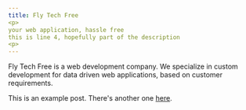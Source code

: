 ```yaml
---
title: Fly Tech Free
<p>
your web application, hassle free
this is line 4, hopefully part of the description
<p>
---
```


Fly Tech Free is a web development company.
We specialize in custom development for data driven web applications, based on customer requirements.

This is an example post. There's another one [here](/posts/example-post).
